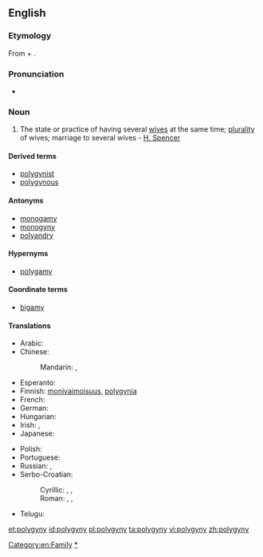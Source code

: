 ==English==

===Etymology===
From {{etyl|el}} {{term|πολύ|tr=poly||many}} + {{term|γυνή|tr=gyne||woman, wife}}.

===Pronunciation===
* {{IPA|/pəˈlɪdʒɪnɪ/}}

===Noun===
{{en-noun|polygynies}}

# The state or practice of having several [[wife|wives]] at the same time; [[plurality]] of wives; marriage to several wives - [[w:Herbert Spencer|H. Spencer]]

====Derived terms====
* [[polygynist]]
* [[polygynous]]

====Antonyms====
* [[monogamy]]
* [[monogyny]]
* [[polyandry]]

====Hypernyms====
* [[polygamy]]

====Coordinate terms====
* [[bigamy]]

====Translations====
{{trans-top|plurality of wives at the same time}}
* Arabic: {{t|ar|تعدد الزوجات|m|tr=ta3áddud al-zawjaat}}
* Chinese:
*: Mandarin: {{t|cmn|一夫多妻|tr=yī fū duō qī|sc=Hani}}, {{t|cmn|一夫多妻制|tr=yī fū duō qī zhì|sc=Hani}}
* Esperanto: {{t|eo|poligamio}}
* Finnish: [[monivaimoisuus]], [[polygynia]]
* French: {{t+|fr|polygynie|f}}
* German: {{t+|de|Polygynie|f}}
* Hungarian: {{t-|hu|többnejűség}}
* Irish: {{t|ga|polaigíneas|m}}, {{t|ga|il-leannántacht|f}}
* Japanese: {{t|ja|一夫多妻|tr=ippu-tasai}}
{{trans-mid}}
* Polish: {{t|pl|poligynia|f}}
* Portuguese: {{t|pt|poliginia|f}}
* Russian: {{t|ru|многожёнство|n|tr=mnogožónstvo}}, {{t|ru|полигиния|f|tr=poliginíja}}
* Serbo-Croatian:
*: Cyrillic: {{t|sh|многоженство|n|alt=многоже́нство|sc=Cyrl|xs=Serbo-Croatian}}, {{t|sh|вишеженство|n|sc=Cyrl|xs=Serbo-Croatian}}, {{t|sh|полигинија|f|sc=Cyrl|xs=Serbo-Croatian}}
*: Roman: {{t|sh|mnogoženstvo|n|alt=mnogožénstvo|xs=Serbo-Croatian}}, {{t|sh|višeženstvo|n|xs=Serbo-Croatian}}, {{t|sh|poliginija|f|alt=poligìnija|xs=Serbo-Croatian}}
* Telugu: {{t+|te|బహుభార్యాత్వము}}
{{trans-bottom}}

[[Category:en:Family]]
[[Category:en:Marriage|*]]

[[et:polygyny]]
[[id:polygyny]]
[[pl:polygyny]]
[[ta:polygyny]]
[[vi:polygyny]]
[[zh:polygyny]]